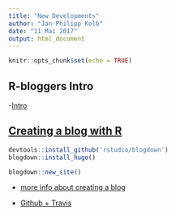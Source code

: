 ```yaml
---
title: "New Developments"
author: "Jan-Philipp Kolb"
date: "11 Mai 2017"
output: html_document
---
```


```r
knitr::opts_chunk$set(echo = TRUE)
```

## R-bloggers Intro

-[Intro ](https://www.r-bloggers.com/technical-foundations-of-informatics-a-modern-introduction-to-r/)

## [Creating a blog with R](https://github.com/rstudio/blogdown)

```r
devtools::install_github('rstudio/blogdown')
blogdown::install_hugo()
```

```r
blogdown::new_site()
```

- [more info about creating a blog](https://bookdown.org/yihui/blogdown/)

- [Github + Travis](https://docs.travis-ci.com/user/for-beginners)

